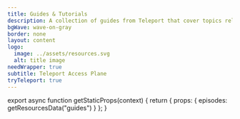 ```yaml
---
title: Guides & Tutorials
description: A collection of guides from Teleport that cover topics relevant for companies and individuals running complex applications and cloud-native infrastructure.
bgWave: wave-on-gray
border: none
layout: content
logo:
  image: ../assets/resources.svg
  alt: title image
needWrapper: true
subtitle: Teleport Access Plane
tryTeleport: true
---
```



<EpisodesList episodes={props.episodes} id="tutorial" kind="tutorial" />

export async function getStaticProps(context) {
  return { props: { episodes: getResourcesData("guides") } };
}
